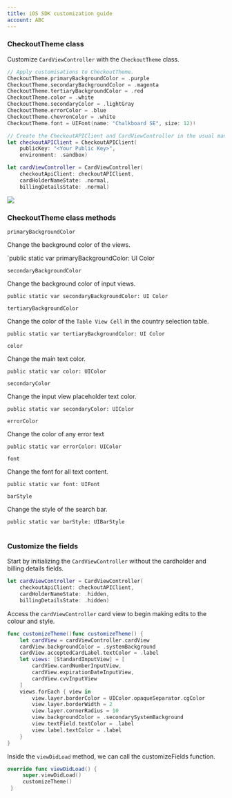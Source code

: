 ```yaml
---
title: iOS SDK customization guide
account: ABC
---
```


### CheckoutTheme class

Customize `CardViewController` with the `CheckoutTheme` class.

```swift
// Apply customisations to CheckoutTheme.
CheckoutTheme.primaryBackgroundColor = .purple
CheckoutTheme.secondaryBackgroundColor = .magenta
CheckoutTheme.tertiaryBackgroundColor = .red
CheckoutTheme.color = .white
CheckoutTheme.secondaryColor = .lightGray
CheckoutTheme.errorColor = .blue
CheckoutTheme.chevronColor = .white
CheckoutTheme.font = UIFont(name: "Chalkboard SE", size: 12)!

// Create the CheckoutAPIClient and CardViewController in the usual manner.
let checkoutAPIClient = CheckoutAPIClient(
    publicKey: "<Your Public Key>",
    environment: .sandbox)

let cardViewController = CardViewController(
    checkoutApiClient: checkoutAPIClient,
    cardHolderNameState: .normal,
    billingDetailsState: .normal)
```

<img src="/docs/Integrate/SDKS/iOS SDK/customization-example.png" />

### CheckoutTheme class methods

<Table>
<TableHead headers={['Method', 'Description', 'Declaration']} />
<TableBody>
<TableRow>
<TableCell>

`primaryBackgroundColor`

</TableCell>
<TableCell>

Change the background color of the views.

</TableCell>
<TableCell>

`public static var primaryBackgroundColor: UI Color

</TableCell>
</TableRow>
<TableRow>
<TableCell>

`secondaryBackgroundColor`

</TableCell>
<TableCell>

Change the background color of input views.

</TableCell>
<TableCell>

`public static var secondaryBackgroundColor: UI Color`

</TableCell>
</TableRow>
<TableRow>
<TableCell>

`tertiaryBackgroundColor`

</TableCell>
<TableCell>

Change the color of the `Table View Cell` in the country selection table.

</TableCell>
<TableCell>

`public static var tertiaryBackgroundColor: UI Color`

</TableCell>
</TableRow>
<TableRow>
<TableCell>

`color`

</TableCell>
<TableCell>

Change the main text color.

</TableCell>
<TableCell>

`public static var color: UIColor`

</TableCell>
</TableRow>
<TableRow>
<TableCell>

`secondaryColor`

</TableCell>
<TableCell>

Change the input view placeholder text color.

</TableCell>
<TableCell>

`public static var secondaryColor: UIColor`

</TableCell>
</TableRow>
<TableRow>
<TableCell>

`errorColor`

</TableCell>
<TableCell>

Change the color of any error text

</TableCell>
<TableCell>

`public static var errorColor: UIColor`

</TableCell>
</TableRow>
<TableRow>
<TableCell>

`font`

</TableCell>
<TableCell>

Change the font for all text content.

</TableCell>
<TableCell>

`public static var font: UIFont`

</TableCell>
</TableRow>
<TableRow>
<TableCell>

`barStyle`

</TableCell>
<TableCell>

Change the style of the search bar.

</TableCell>
<TableCell>

`public static var barStyle: UIBarStyle`

</TableCell>
</TableRow>
</TableBody>
</Table>

### Customize the fields

Start by initializing the `CardViewController` without the cardholder and billing details fields.

```swift
let cardViewController = CardViewController(
    checkoutApiClient: checkoutAPIClient,
    cardHolderNameState: .hidden,
    billingDetailsState: .hidden)
```

Access the `cardViewController` card view to begin making edits to the colour and style. 

```swift
func customizeTheme()func customizeTheme() {
    let cardView = cardViewController.cardView
    cardView.backgroundColor = .systemBackground
    cardView.acceptedCardLabel.textColor = .label
    let views: [StandardInputView] = [
        cardView.cardNumberInputView,
        cardView.expirationDateInputView,
        cardView.cvvInputView
    ]
    views.forEach { view in
        view.layer.borderColor = UIColor.opaqueSeparator.cgColor
        view.layer.borderWidth = 2
        view.layer.cornerRadius = 10
        view.backgroundColor = .secondarySystemBackground
        view.textField.textColor = .label
        view.label.textColor = .label
    }
}
```

Inside the `viewDidLoad` method, we can call the customizeFields function.

```swift
override func viewDidLoad() {
     super.viewDidLoad()
     customizeTheme()
 }
 ```

